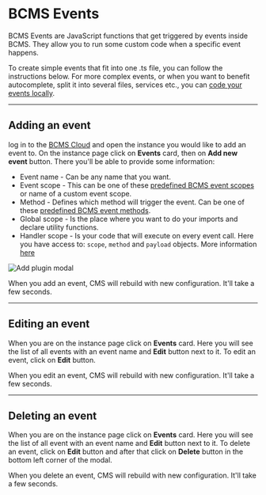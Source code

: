 
# BCMS Events

BCMS Events are JavaScript functions that get triggered by events inside BCMS.
They allow you to run some custom code when a specific event happens.

To create simple events that fit into one .ts file, you can follow the instructions below.
For more complex events, or when you want to benefit autocomplete, split it into several files, services etc.,
you can [code your events locally](/customization/events).

---

## Adding an event

log in to the [BCMS Cloud](https://cloud.thebcms.com) and open the instance you would like to add an event to.
On the instance page click on **Events** card, then on **Add new event** button. There you'll be able to provide some information:

- Event name - Can be any name that you want.
- Event scope - This can be one of
these [predefined BCMS event scopes](https://github.com/bcms/backend/blob/master/src/types/event/config.ts#L4) or name of a custom event scope.
- Method - Defines which method will trigger the event. Can be one of these [predefined BCMS event methods](https://github.com/bcms/backend/blob/master/src/types/event/config.ts#L21).
- Global scope - Is the place where you want to do your imports and declare utility functions.
- Handler scope - Is your code that will execute on every event call. Here you have access to: `scope`, `method` and `payload` objects.
More information [here](https://github.com/bcms/backend/blob/master/src/types/event/main.ts#L9)

<Image
  src={addEvent}
  alt="Add plugin modal"
  className="h-auto w-full"
  unoptimized
/>

When you add an event, CMS will rebuild with new configuration. It'll take a few seconds.

---

## Editing an event

When you are on the instance page click on **Events** card. Here you will
see the list of all events with an event name and **Edit** button next to it.
To edit an event, click on **Edit** button.

When you edit an event, CMS will rebuild with new configuration. It'll take a few seconds.

---

## Deleting an event

When you are on the instance page click on **Events** card. Here you will
see the list of all event with an event name and **Edit** button next to it.
To delete an event, click on **Edit** button and after that click on **Delete**
button in the bottom left corner of the modal.

When you delete an event, CMS will rebuild with new configuration. It'll take a few seconds.
